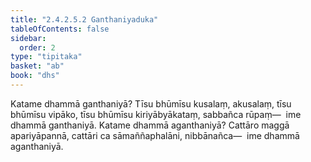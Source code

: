 ```yaml
---
title: "2.4.2.5.2 Ganthaniyaduka"
tableOfContents: false
sidebar:
  order: 2
type: "tipitaka"
basket: "ab"
book: "dhs"
---
```



<DynamicBreadcrumb />

<Division number="1491" book="dhs">

<Paragraph number="2202" book="dhs">
Katame dhammā ganthaniyā? Tīsu bhūmīsu kusalaṃ, akusalaṃ, tīsu bhūmīsu vipāko, tīsu bhūmīsu kiriyābyākataṃ, sabbañca rūpaṃ—  ime dhammā ganthaniyā.
</Paragraph>

</Division>
<Division number="1492" book="dhs">

<Paragraph number="2203" book="dhs">
Katame dhammā aganthaniyā? Cattāro maggā apariyāpannā, cattāri ca sāmaññaphalāni, nibbānañca—  ime dhammā aganthaniyā.
</Paragraph>
</Division>